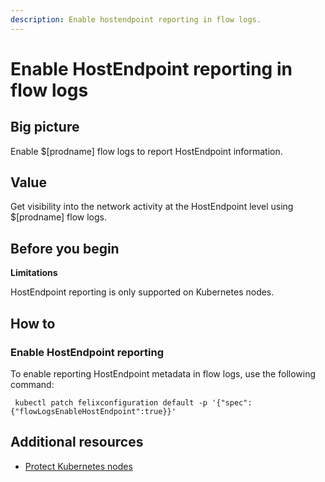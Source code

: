```yaml
---
description: Enable hostendpoint reporting in flow logs.
---
```


# Enable HostEndpoint reporting in flow logs

## Big picture

Enable $[prodname] flow logs to report HostEndpoint information.

## Value

Get visibility into the network activity at the HostEndpoint level using $[prodname] flow logs.

## Before you begin

**Limitations**

HostEndpoint reporting is only supported on Kubernetes nodes.

## How to

### Enable HostEndpoint reporting

To enable reporting HostEndpoint metadata in flow logs, use the following command:

```
 kubectl patch felixconfiguration default -p '{"spec":{"flowLogsEnableHostEndpoint":true}}'
```

## Additional resources

- [Protect Kubernetes nodes](../../../network-policy/hosts/kubernetes-nodes.mdx)
